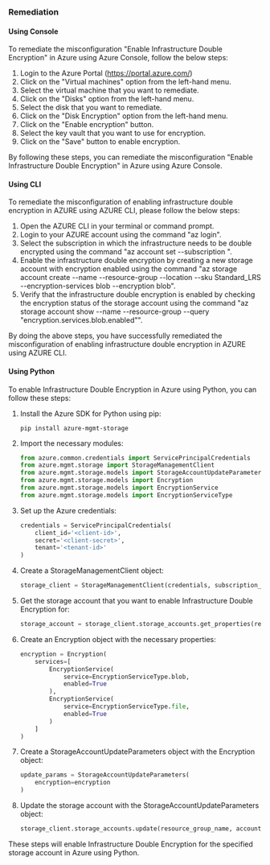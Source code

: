 ### Remediation

#### Using Console

To remediate the misconfiguration "Enable Infrastructure Double Encryption" in Azure using Azure Console, follow the below steps:

1. Login to the Azure Portal (https://portal.azure.com/)
2. Click on the "Virtual machines" option from the left-hand menu.
3. Select the virtual machine that you want to remediate.
4. Click on the "Disks" option from the left-hand menu.
5. Select the disk that you want to remediate.
6. Click on the "Disk Encryption" option from the left-hand menu.
7. Click on the "Enable encryption" button.
8. Select the key vault that you want to use for encryption.
9. Click on the "Save" button to enable encryption.

By following these steps, you can remediate the misconfiguration "Enable Infrastructure Double Encryption" in Azure using Azure Console.

#### Using CLI

To remediate the misconfiguration of enabling infrastructure double encryption in AZURE using AZURE CLI, please follow the below steps:

1. Open the AZURE CLI in your terminal or command prompt.
2. Login to your AZURE account using the command "az login".
3. Select the subscription in which the infrastructure needs to be double encrypted using the command "az account set --subscription <subscription-id>".
4. Enable the infrastructure double encryption by creating a new storage account with encryption enabled using the command "az storage account create --name <storage-account-name> --resource-group <resource-group-name> --location <location> --sku Standard_LRS --encryption-services blob --encryption blob".
5. Verify that the infrastructure double encryption is enabled by checking the encryption status of the storage account using the command "az storage account show --name <storage-account-name> --resource-group <resource-group-name> --query "encryption.services.blob.enabled"".

By doing the above steps, you have successfully remediated the misconfiguration of enabling infrastructure double encryption in AZURE using AZURE CLI.

#### Using Python

To enable Infrastructure Double Encryption in Azure using Python, you can follow these steps:

1. Install the Azure SDK for Python using pip:

   ```
   pip install azure-mgmt-storage
   ```

2. Import the necessary modules:

   ```python
   from azure.common.credentials import ServicePrincipalCredentials
   from azure.mgmt.storage import StorageManagementClient
   from azure.mgmt.storage.models import StorageAccountUpdateParameters
   from azure.mgmt.storage.models import Encryption
   from azure.mgmt.storage.models import EncryptionService
   from azure.mgmt.storage.models import EncryptionServiceType
   ```

3. Set up the Azure credentials:

   ```python
   credentials = ServicePrincipalCredentials(
       client_id='<client-id>',
       secret='<client-secret>',
       tenant='<tenant-id>'
   )
   ```

4. Create a StorageManagementClient object:

   ```python
   storage_client = StorageManagementClient(credentials, subscription_id)
   ```

5. Get the storage account that you want to enable Infrastructure Double Encryption for:

   ```python
   storage_account = storage_client.storage_accounts.get_properties(resource_group_name, account_name)
   ```

6. Create an Encryption object with the necessary properties:

   ```python
   encryption = Encryption(
       services=[
           EncryptionService(
               service=EncryptionServiceType.blob,
               enabled=True
           ),
           EncryptionService(
               service=EncryptionServiceType.file,
               enabled=True
           )
       ]
   )
   ```

7. Create a StorageAccountUpdateParameters object with the Encryption object:

   ```python
   update_params = StorageAccountUpdateParameters(
       encryption=encryption
   )
   ```

8. Update the storage account with the StorageAccountUpdateParameters object:

   ```python
   storage_client.storage_accounts.update(resource_group_name, account_name, update_params)
   ```

These steps will enable Infrastructure Double Encryption for the specified storage account in Azure using Python.

